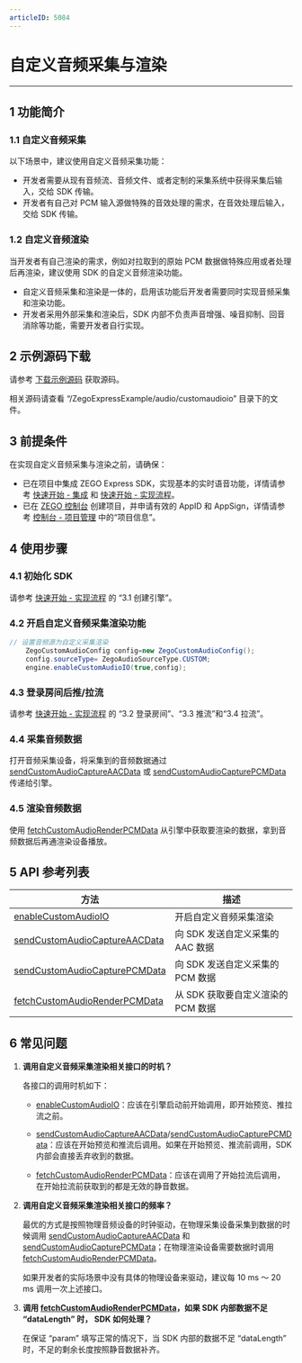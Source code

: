 ```yaml
---
articleID: 5084
---
```

# 自定义音频采集与渲染
- - -
  
## 1 功能简介

### 1.1 自定义音频采集

以下场景中，建议使用自定义音频采集功能：

- 开发者需要从现有音频流、音频文件、或者定制的采集系统中获得采集后输入，交给 SDK 传输。
- 开发者有自己对 PCM 输入源做特殊的音效处理的需求，在音效处理后输入，交给 SDK 传输。

### 1.2 自定义音频渲染

当开发者有自己渲染的需求，例如对拉取到的原始 PCM 数据做特殊应用或者处理后再渲染，建议使用 SDK 的自定义音频渲染功能。

<div class = 'mk-warning'>

- 自定义音频采集和渲染是一体的，启用该功能后开发者需要同时实现音频采集和渲染功能。
- 开发者采用外部采集和渲染后，SDK 内部不负责声音增强、噪音抑制、回音消除等功能，需要开发者自行实现。
</div>

## 2 示例源码下载

请参考 [下载示例源码](#3125) 获取源码。

相关源码请查看 “/ZegoExpressExample/audio/customaudioio” 目录下的文件。


## 3 前提条件

在实现自定义音频采集与渲染之前，请确保：

- 已在项目中集成 ZEGO Express SDK，实现基本的实时语音功能，详情请参考 [快速开始 - 集成](!ExpressAudioSDK-Integration/SDK_Integration) 和 [快速开始 - 实现流程](!ExpressAudioSDK-Integration/Solution_Implementation)。
- 已在 [ZEGO 控制台](https://console.zego.im) 创建项目，并申请有效的 AppID 和 AppSign，详情请参考 [控制台 - 项目管理](#12107) 中的“项目信息”。


## 4 使用步骤

### 4.1 初始化 SDK

请参考 [快速开始 - 实现流程](7627#3_1) 的 “3.1 创建引擎”。

### 4.2 开启自定义音频采集渲染功能

```java
// 设置音频源为自定义采集渲染
    ZegoCustomAudioConfig config=new ZegoCustomAudioConfig();
    config.sourceType= ZegoAudioSourceType.CUSTOM;
    engine.enableCustomAudioIO(true,config);
```

### 4.3 登录房间后推/拉流

请参考 [快速开始 - 实现流程](7627#3_2) 的 “3.2 登录房间”、“3.3 推流”和“3.4 拉流”。

### 4.4 采集音频数据

打开音频采集设备，将采集到的音频数据通过 [sendCustomAudioCaptureAACData](@sendCustomAudioCaptureAACData) 或 [sendCustomAudioCapturePCMData](@sendCustomAudioCapturePCMData) 传递给引擎。

### 4.5 渲染音频数据

使用 [fetchCustomAudioRenderPCMData](@fetchCustomAudioRenderPCMData) 从引擎中获取要渲染的数据，拿到音频数据后再通渲染设备播放。


## 5 API 参考列表

| 方法 | 描述 |
|-------|--------|
| [enableCustomAudioIO ](/zh/api?doc=Express_Video_SDK_API~Java_android~class~im-zego-zegoexpress-zego-express-engine#enable-custom-audio-io) | 开启自定义音频采集渲染 |
| [sendCustomAudioCaptureAACData ](/zh/api?doc=Express_Video_SDK_API~Java_android~class~im-zego-zegoexpress-zego-express-engine#send-custom-audio-capture-aac-data) | 向 SDK 发送自定义采集的 AAC 数据 |
| [sendCustomAudioCapturePCMData ](/zh/api?doc=Express_Video_SDK_API~Java_android~class~im-zego-zegoexpress-zego-express-engine#send-custom-audio-capture-pcm-data) | 向 SDK 发送自定义采集的 PCM 数据 |
| [fetchCustomAudioRenderPCMData ](/zh/api?doc=Express_Video_SDK_API~Java_android~class~im-zego-zegoexpress-zego-express-engine#fetch-custom-audio-render-pcm-data) | 从 SDK 获取要自定义渲染的 PCM 数据 |

## 6 常见问题

1. **调用自定义音频采集渲染相关接口的时机？**

    各接口的调用时机如下：
    - [enableCustomAudioIO](@enableCustomAudioIO)：应该在引擎启动前开始调用，即开始预览、推拉流之前。

    - [sendCustomAudioCaptureAACData](@sendCustomAudioCaptureAACData)/[sendCustomAudioCapturePCMData](@sendCustomAudioCapturePCMData)：应该在开始预览和推流后调用。如果在开始预览、推流前调用，SDK 内部会直接丢弃收到的数据。

    - [fetchCustomAudioRenderPCMData](@fetchCustomAudioRenderPCMData)：应该在调用了开始拉流后调用，在开始拉流前获取到的都是无效的静音数据。

2. **调用自定义音频采集渲染相关接口的频率？**

    最优的方式是按照物理音频设备的时钟驱动，在物理采集设备采集到数据的时候调用 [sendCustomAudioCaptureAACData](@sendCustomAudioCaptureAACData) 和 [sendCustomAudioCapturePCMData](@sendCustomAudioCapturePCMData)；在物理渲染设备需要数据时调用 [fetchCustomAudioRenderPCMData](@fetchCustomAudioRenderPCMData)。

    如果开发者的实际场景中没有具体的物理设备来驱动，建议每 10 ms ～ 20 ms 调用一次上述接口。

3. **调用 [fetchCustomAudioRenderPCMData](@fetchCustomAudioRenderPCMData)，如果 SDK 内部数据不足 “dataLength” 时， SDK 如何处理？**

    在保证 “param” 填写正常的情况下，当 SDK 内部的数据不足 “dataLength” 时，不足的剩余长度按照静音数据补齐。
